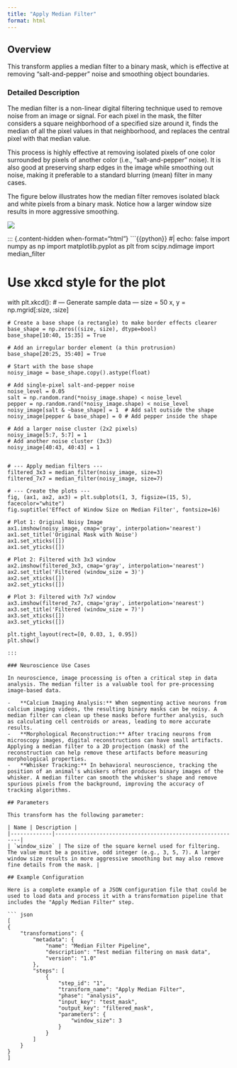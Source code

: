 ```yaml
---
title: "Apply Median Filter"
format: html
---
```


## Overview

This transform applies a median filter to a binary mask, which is effective at removing "salt-and-pepper" noise and smoothing object boundaries.

### Detailed Description

The median filter is a non-linear digital filtering technique used to remove noise from an image or signal. For each pixel in the mask, the filter considers a square neighborhood of a specified size around it, finds the median of all the pixel values in that neighborhood, and replaces the central pixel with that median value.

This process is highly effective at removing isolated pixels of one color surrounded by pixels of another color (i.e., "salt-and-pepper" noise). It is also good at preserving sharp edges in the image while smoothing out noise, making it preferable to a standard blurring (mean) filter in many cases.

The figure below illustrates how the median filter removes isolated black and white pixels from a binary mask. Notice how a larger window size results in more aggressive smoothing.

![](images/clipboard-1109389348.png)

::: {.content-hidden when-format="html"}
```{{python}}
#| echo: false
import numpy as np
import matplotlib.pyplot as plt
from scipy.ndimage import median_filter

# Use xkcd style for the plot
with plt.xkcd():
    # --- Generate sample data ---
    size = 50
    x, y = np.mgrid[:size, :size]

    # Create a base shape (a rectangle) to make border effects clearer
    base_shape = np.zeros((size, size), dtype=bool)
    base_shape[10:40, 15:35] = True

    # Add an irregular border element (a thin protrusion)
    base_shape[20:25, 35:40] = True

    # Start with the base shape
    noisy_image = base_shape.copy().astype(float)

    # Add single-pixel salt-and-pepper noise
    noise_level = 0.05
    salt = np.random.rand(*noisy_image.shape) < noise_level
    pepper = np.random.rand(*noisy_image.shape) < noise_level
    noisy_image[salt & ~base_shape] = 1  # Add salt outside the shape
    noisy_image[pepper & base_shape] = 0 # Add pepper inside the shape

    # Add a larger noise cluster (2x2 pixels)
    noisy_image[5:7, 5:7] = 1
    # Add another noise cluster (3x3)
    noisy_image[40:43, 40:43] = 1


    # --- Apply median filters ---
    filtered_3x3 = median_filter(noisy_image, size=3)
    filtered_7x7 = median_filter(noisy_image, size=7)

    # --- Create the plots ---
    fig, (ax1, ax2, ax3) = plt.subplots(1, 3, figsize=(15, 5), facecolor="white")
    fig.suptitle('Effect of Window Size on Median Filter', fontsize=16)

    # Plot 1: Original Noisy Image
    ax1.imshow(noisy_image, cmap='gray', interpolation='nearest')
    ax1.set_title('Original Mask with Noise')
    ax1.set_xticks([])
    ax1.set_yticks([])

    # Plot 2: Filtered with 3x3 window
    ax2.imshow(filtered_3x3, cmap='gray', interpolation='nearest')
    ax2.set_title('Filtered (window_size = 3)')
    ax2.set_xticks([])
    ax2.set_yticks([])

    # Plot 3: Filtered with 7x7 window
    ax3.imshow(filtered_7x7, cmap='gray', interpolation='nearest')
    ax3.set_title('Filtered (window_size = 7)')
    ax3.set_xticks([])
    ax3.set_yticks([])

    plt.tight_layout(rect=[0, 0.03, 1, 0.95])
    plt.show()
```
:::

### Neuroscience Use Cases

In neuroscience, image processing is often a critical step in data analysis. The median filter is a valuable tool for pre-processing image-based data.

-   **Calcium Imaging Analysis:** When segmenting active neurons from calcium imaging videos, the resulting binary masks can be noisy. A median filter can clean up these masks before further analysis, such as calculating cell centroids or areas, leading to more accurate results.
-   **Morphological Reconstruction:** After tracing neurons from microscopy images, digital reconstructions can have small artifacts. Applying a median filter to a 2D projection (mask) of the reconstruction can help remove these artifacts before measuring morphological properties.
-   **Whisker Tracking:** In behavioral neuroscience, tracking the position of an animal's whiskers often produces binary images of the whisker. A median filter can smooth the whisker's shape and remove spurious pixels from the background, improving the accuracy of tracking algorithms.

## Parameters

This transform has the following parameter:

| Name | Description |
|-------------|-----------------------------------------------------------|
| `window_size` | The size of the square kernel used for filtering. The value must be a positive, odd integer (e.g., 3, 5, 7). A larger window size results in more aggressive smoothing but may also remove fine details from the mask. |

## Example Configuration

Here is a complete example of a JSON configuration file that could be used to load data and process it with a transformation pipeline that includes the "Apply Median Filter" step.

``` json
[
{
    "transformations": {
        "metadata": {
            "name": "Median Filter Pipeline",
            "description": "Test median filtering on mask data",
            "version": "1.0"
        },
        "steps": [
            {
                "step_id": "1",
                "transform_name": "Apply Median Filter",
                "phase": "analysis",
                "input_key": "test_mask",
                "output_key": "filtered_mask",
                "parameters": {
                    "window_size": 3
                }
            }
        ]
    }
}
]
```

